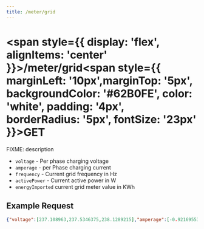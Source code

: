 ```yaml
---
title: /meter/grid
---
```


# 
# <span style={{ display: 'flex', alignItems: 'center' }}>/meter/grid<span style={{ marginLeft: '10px',marginTop: '5px', backgroundColor: '#62B0FE', color: 'white', padding: '4px', borderRadius: '5px', fontSize: '23px' }}>GET</span></span>

FIXME: description

- `voltage` - Per phase charging voltage
- `amperage` - per Phase charging current
- `frequency` - Current grid frequency in Hz
- `activePower` - Current active power in W
- `energyImported` current grid meter value in KWh

## Example Request

```json title="/meter/grid"
{"voltage":[237.108963,237.5346375,238.1289215],"amperage":[-0.92169553,-1.035929203,1.823071599],"frequency":50.05049896,"activePower":17.33311272,"energyImported":73245.30469}
```
